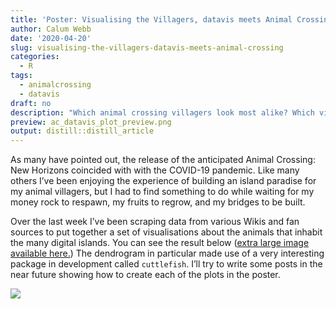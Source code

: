 ```yaml
---
title: 'Poster: Visualising the Villagers, datavis meets Animal Crossing'
author: Calum Webb
date: '2020-04-20'
slug: visualising-the-villagers-datavis-meets-animal-crossing
categories:
  - R
tags:
  - animalcrossing
  - datavis
draft: no
description: "Which animal crossing villagers look most alike? Which villagers are the most popular? What personality types are most common for each species and how do they like their coffee?"
preview: ac_datavis_plot_preview.png
output: distill::distill_article
---
```


As many have pointed out, the release of the anticipated Animal Crossing: New Horizons coincided with with the COVID-19 pandemic. Like many others I've been enjoying the experience of building an island paradise for my animal villagers, but I had to find something to do while waiting for my money rock to respawn, my fruits to regrow, and my bridges to be built. 

Over the last week I've been scraping data from various Wikis and fan sources to put together a set of visualisations about the animals that inhabit the many digital islands. You can see the result below ([extra large image available here.](http://calumwebb.uk/ac_datavis_plot.png)) The dendrogram in particular made use of a very interesting package in development called `cuttlefish`. I'll try to write some posts in the near future showing how to create each of the plots in the poster.

![](ac_datavis_plot_large.png)